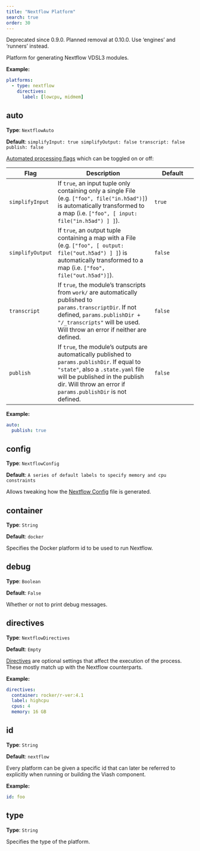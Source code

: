 ```yaml
---
title: "Nextflow Platform"
search: true
order: 30
---
```


::: {.callout-warning}
Deprecated since 0.9.0. Planned removal at 0.10.0. Use 'engines' and 'runners' instead.
:::
Platform for generating Nextflow VDSL3 modules.

**Example:**

```yaml
platforms:
  - type: nextflow
    directives:
      label: [lowcpu, midmem]

```

## auto

**Type**: `NextflowAuto`

**Default**: `simplifyInput: true
simplifyOutput: false
transcript: false
publish: false
`

[Automated processing flags](/reference/config/runners/nextflow/auto.html) which can be toggled on or off:

| Flag | Description | Default |
|---|---------|----|
| `simplifyInput` | If `true`, an input tuple only containing only a single File (e.g. `["foo", file("in.h5ad")]`) is automatically transformed to a map (i.e. `["foo", [ input: file("in.h5ad") ] ]`). | `true` |
| `simplifyOutput` | If `true`, an output tuple containing a map with a File (e.g. `["foo", [ output: file("out.h5ad") ] ]`) is automatically transformed to a map (i.e. `["foo", file("out.h5ad")]`). | `false` |
| `transcript` | If `true`, the module's transcripts from `work/` are automatically published to `params.transcriptDir`. If not defined, `params.publishDir + "/_transcripts"` will be used. Will throw an error if neither are defined. | `false` |
| `publish` | If `true`, the module's outputs are automatically published to `params.publishDir`. If equal to `"state"`, also a `.state.yaml` file will be published in the publish dir. Will throw an error if `params.publishDir` is not defined. | `false` |



**Example:**

```yaml
auto:
  publish: true
```

## config

**Type**: `NextflowConfig`

**Default**: `A series of default labels to specify memory and cpu constraints`

Allows tweaking how the [Nextflow Config](/reference/config/runners/nextflow/config.html) file is generated.

## container

**Type**: `String`

**Default**: `docker`

Specifies the Docker platform id to be used to run Nextflow.

## debug

**Type**: `Boolean`

**Default**: `False`

Whether or not to print debug messages.

## directives

**Type**: `NextflowDirectives`

**Default**: `Empty`

[Directives](/reference/config/runners/nextflow/directives.html) are optional settings that affect the execution of the process. These mostly match up with the Nextflow counterparts.  


**Example:**

```yaml
directives:
  container: rocker/r-ver:4.1
  label: highcpu
  cpus: 4
  memory: 16 GB
```

## id

**Type**: `String`

**Default**: `nextflow`

Every platform can be given a specific id that can later be referred to explicitly when running or building the Viash component.

**Example:**

```yaml
id: foo
```

## type

**Type**: `String`

Specifies the type of the platform.
